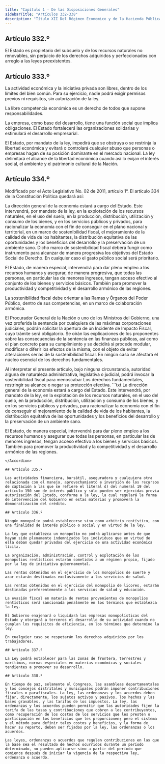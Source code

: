 ```yaml
---
title: "Capítulo 1 - De las Disposiciones Generales"
sidebarTitle: "Artículos 332-338"
description: "Título XII Del Régimen Economico y de la Hacienda Pública - Capítulo 1 - De las Disposiciones Generales"
---
```


## Artículo 332.º

El Estado es propietario del subsuelo y de los recursos naturales no renovables, sin perjuicio de los derechos adquiridos y perfeccionados con arreglo a las leyes preexistentes.

## Artículo 333.º

La actividad económica y la iniciativa privada son libres, dentro de los límites del bien común. Para su ejercicio, nadie podrá exigir permisos previos ni requisitos, sin autorización de la ley.

La libre competencia económica es un derecho de todos que supone responsabilidades.

La empresa, como base del desarrollo, tiene una función social que implica obligaciones. El Estado fortalecerá las organizaciones solidarias y estimulará el desarrollo empresarial.

El Estado, por mandato de la ley, impedirá que se obstruya o se restrinja la libertad económica y evitará o controlará cualquier abuso que personas o empresas hagan de su posición dominante en el mercado nacional. La ley delimitará el alcance de la libertad económica cuando así lo exijan el interés social, el ambiente y el patrimonio cultural de la Nación.

## Artículo 334.º

<Warning>Modificado por el Acto Legislativo No. 02 de 2011, artículo 1°. El artículo 334 de la Constitución Política quedará así: </Warning>

La dirección general de la economía estará a cargo del Estado. Este intervendrá, por mandato de la ley, en la explotación de los recursos naturales, en el uso del suelo, en la producción, distribución, utilización y consumo de los bienes, y en los servicios públicos y privados, para racionalizar la economía con el fin de conseguir en el plano nacional y territorial, en un marco de sostenibilidad fiscal, el mejoramiento de la calidad de vida de los habitantes, la distribución equitativa de las oportunidades y los beneficios del desarrollo y la preservación de un ambiente sano. Dicho marco de sostenibilidad fiscal deberá fungir como instrumento para alcanzar de manera progresiva los objetivos del Estado Social de Derecho. En cualquier caso el gasto público social será prioritario.

El Estado, de manera especial, intervendrá para dar pleno empleo a los recursos humanos y asegurar, de manera progresiva, que todas las personas, en particular las de menores ingresos, tengan acceso efectivo al conjunto de los bienes y servicios básicos. También para promover la productividad y competitividad y el desarrollo armónico de las regiones.

La sostenibilidad fiscal debe orientar a las Ramas y Órganos del Poder Público, dentro de sus competencias, en un marco de colaboración armónica. 

El Procurador General de la Nación o uno de los Ministros del Gobierno, una vez proferida la sentencia por cualquiera de las máximas corporaciones judiciales, podrán solicitar la apertura de un Incidente de Impacto Fiscal, cuyo trámite será obligatorio. Se oirán las explicaciones de los proponentes sobre las consecuencias de la sentencia en las finanzas públicas, así como el plan concreto para su cumplimiento y se decidirá si procede modular, modificar o diferir los efectos de la misma, con el objeto de evitar alteraciones serias de la sostenibilidad fiscal. En ningún caso se afectará el núcleo esencial de los derechos fundamentales. 

<AccordionGroup>
    <Accordion
        title="Parágrafo"
        defaultOpen
    >
    Al interpretar el presente artículo, bajo ninguna circunstancia, autoridad alguna de naturaleza administrativa, legislativa o judicial, podrá invocar la sostenibilidad fiscal para menoscabar Los derechos fundamentales, restringir su alcance o negar su protección efectiva.
    </Accordion>
</AccordionGroup>

<Accordion title="Artículo original antes de la modificación:">
```txt
La dirección general de la economía estará a cargo del Estado. Este
intervendrá, por mandato de la ley, en la explotación de los recursos
naturales, en el uso del suelo, en la producción, distribución,
utilización y consumo de los bienes, y en los servicios públicos y
privados, para racionalizar la economía con el fin de conseguir el
mejoramiento de la calidad de vida de los habitantes, la distribución
equitativa de las oportunidades y los beneficios del desarrollo y la
preservación de un ambiente sano.

El Estado, de manera especial, intervendrá para dar pleno empleo a los
recursos humanos y asegurar que todas las personas, en particular las
de menores ingresos, tengan acceso efectivo a los bienes y servicios
básicos. También para promover la productividad y la competitividad y
el desarrollo armónico de las regiones.
```
</Accordion>

## Artículo 335.º

Las actividades financiera, bursátil, aseguradora y cualquiera otra relacionada con el manejo, aprovechamiento e inversión de los recursos de captación a las que se refiere el literal d) del numeral 19 del artículo 150 son de interés público y sólo pueden ser ejercidas previa autorización del Estado, conforme a la ley, la cual regulará la forma de intervención del Gobierno en estas materias y promoverá la democratización del crédito.

## Artículo 336.º

Ningún monopolio podrá establecerse sino como arbitrio rentístico, con una finalidad de interés público o social y en virtud de la ley.

La ley que establezca un monopolio no podrá aplicarse antes de que hayan sido plenamente indemnizados los individuos que en virtud de ella deban quedar privados del ejercicio de una actividad económica lícita.

La organización, administración, control y explotación de los monopolios rentísticos estarán sometidos a un régimen propio, fijado por la ley de iniciativa gubernamental.

Las rentas obtenidas en el ejercicio de los monopolios de suerte y azar estarán destinadas exclusivamente a los servicios de salud.

Las rentas obtenidas en el ejercicio del monopolio de licores, estarán destinadas preferentemente a los servicios de salud y educación.

La evasión fiscal en materia de rentas provenientes de monopolios rentísticos será sancionada penalmente en los términos que establezca la ley.

El Gobierno enajenará o liquidará las empresas monopolísticas del Estado y otorgará a terceros el desarrollo de su actividad cuando no cumplan los requisitos de eficiencia, en los términos que determine la ley.

En cualquier caso se respetarán los derechos adquiridos por los trabajadores.

## Artículo 337.º

La Ley podrá establecer para las zonas de frontera, terrestres y marítimas, normas especiales en materias económicas y sociales tendientes a promover su desarrollo.

## Artículo 338.º

En tiempo de paz, solamente el Congreso, las asambleas departamentales y los concejos distritales y municipales podrán imponer contribuciones fiscales o parafiscales. La ley, las ordenanzas y los acuerdos deben fijar, directamente, los sujetos activos y pasivos, los hechos y las bases gravables, y las tarifas de los impuestos. La ley, las ordenanzas y los acuerdos pueden permitir que las autoridades fijen la tarifa de las tasas y contribuciones que cobren a los contribuyentes, como recuperación de los costos de los servicios que les presten o participación en los beneficios que les proporcionen; pero el sistema y el método para definir tales costos y beneficios, y la forma de hacer su reparto, deben ser fijados por la ley, las ordenanzas o los acuerdos.

Las leyes, ordenanzas o acuerdos que regulen contribuciones en las que la base sea el resultado de hechos ocurridos durante un período determinado, no pueden aplicarse sino a partir del período que comience después de iniciar la vigencia de la respectiva ley, ordenanza o acuerdo.
